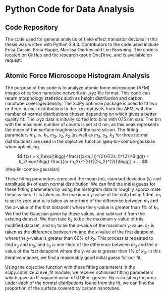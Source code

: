 # Python Code for Data Analysis {#sec-python}

## Code Repository

The code used for general analysis of field-effect transistor devices in this thesis was written with Python 3.8.8. Contributors to the code used include Erica Cassie, Erica Happe, Marissa Dierkes and Leo Browning. The code is located on GitHub and the research group OneDrive, and is available on request.

## Atomic Force Microscope Histogram Analysis {#sec-histogram-analysis}

The purpose of this code is to analyze atomic force microscope (AFM) images of carbon nanotube networks in .xyz file format. This code can return morphology statistics such as height distribution and carbon nanotube coverage/density. The SciPy optimize package is used to fit two or three normal distributions to the .xyz datasets from the AFM, with the number of normal distributions chosen depending on which gives a better quality fit. The .xyz data is initially sorted into bins with 0.15 nm size. The bin with the maximum number of counts is set at 0 nm, as this peak represents the mean of the surface roughness of the bare silicon. The fitting parameters $m_1$, $s_1$, $k_1$, $m_2$, $s_2$, $k_2$ (as well as $m_3$, $s_3$, $k_3$ for three normal distributions) are used in the objective function @eq-lin-combo-gaussian when optimising.

$$
f(x) = k_1\exp{\Bigg(-\frac{{(x-m_1)}^{2}}{{2s_1}^{2}}\Bigg)} + k_2\exp{\Bigg(-\frac{{(x-m_2)}^{2}}{{2s_2}^{2}}\Bigg)} + ...
$${#eq-lin-combo-gaussian}

These fitting parameters represent the mean (m), standard deviation (s) and amplitude (k) of each normal distribution. We can find the initial guess for these fitting parameters by using the histogram data to roughly approximate these values. $k_1$ is taken as the maximum y-value of the data being fitted, $m_1$ is set to zero and $s_1$ is taken as one-third of the difference between $m_1$ and the x-value of the first datapoint where the y-value is greater than 1% of $k_1$. We find the Gaussian given by these values, and subtract it from the existing dataset. We then take $k_2$ to be the maximum y-value of this modified dataset, and $m_1$ to be the x-value of the maximum y-value. $s_2$ is taken as the difference between $m_1$ and the x-value of the first datapoint where the y-value is greater than 60% of $k_2$. This process is repeated to find $k_3$ and $m_3$, and $s_3$ is one-third of the difference between $m_3$ and the x-value of the *last* datapoint where the y-value is greater than 1% of $k_3$. In this iterative manner, we find a reasonably good initial guess for our fit.

Using the objective function with these fitting parameters in the scipy.optimize.curve_fit module, we receive optimised fitting parameters which gave an R-squared value of 0.98 or greater. By calculating the area under each of the normal distributions found from the fit, we can find the proportion of the surface covered by carbon nanotubes.